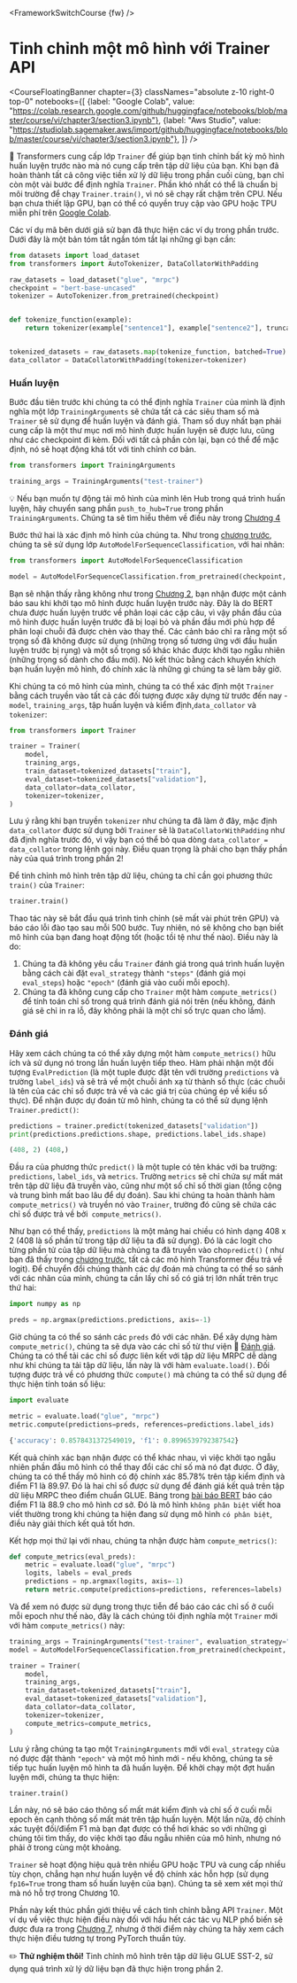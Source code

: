 <FrameworkSwitchCourse {fw} />

# Tinh chỉnh một mô hình với Trainer API

<CourseFloatingBanner chapter={3}
  classNames="absolute z-10 right-0 top-0"
  notebooks={[
    {label: "Google Colab", value: "https://colab.research.google.com/github/huggingface/notebooks/blob/master/course/vi/chapter3/section3.ipynb"},
    {label: "Aws Studio", value: "https://studiolab.sagemaker.aws/import/github/huggingface/notebooks/blob/master/course/vi/chapter3/section3.ipynb"},
]} />

<Youtube id="nvBXf7s7vTI"/>

🤗 Transformers cung cấp lớp `Trainer` để giúp bạn tinh chỉnh bất kỳ mô hình huấn luyện trước nào mà nó cung cấp trên tập dữ liệu của bạn. Khi bạn đã hoàn thành tất cả công việc tiền xử lý dữ liệu trong phần cuối cùng, bạn chỉ còn một vài bước để định nghĩa `Trainer`. Phần khó nhất có thể là chuẩn bị môi trường để chạy `Trainer.train()`, vì nó sẽ chạy rất chậm trên CPU. Nếu bạn chưa thiết lập GPU, bạn có thể có quyền truy cập vào GPU hoặc TPU miễn phí trên [Google Colab](https://colab.research.google.com/).

Các ví dụ mã bên dưới giả sử bạn đã thực hiện các ví dụ trong phần trước. Dưới đây là một bản tóm tắt ngắn tóm tắt lại những gì bạn cần:

```py
from datasets import load_dataset
from transformers import AutoTokenizer, DataCollatorWithPadding

raw_datasets = load_dataset("glue", "mrpc")
checkpoint = "bert-base-uncased"
tokenizer = AutoTokenizer.from_pretrained(checkpoint)


def tokenize_function(example):
    return tokenizer(example["sentence1"], example["sentence2"], truncation=True)


tokenized_datasets = raw_datasets.map(tokenize_function, batched=True)
data_collator = DataCollatorWithPadding(tokenizer=tokenizer)
```

### Huấn luyện

Bước đầu tiên trước khi chúng ta có thể định nghĩa `Trainer` của mình là định nghĩa một lớp `TrainingArguments` sẽ chứa tất cả các siêu tham số mà `Trainer` sẽ sử dụng để huấn luyện và đánh giá. Tham số duy nhất bạn phải cung cấp là một thư mục nơi mô hình được huấn luyện sẽ được lưu, cũng như các checkpoint đi kèm. Đối với tất cả phần còn lại, bạn có thể để mặc định, nó sẽ hoạt động khá tốt với tinh chỉnh cơ bản.

```py
from transformers import TrainingArguments

training_args = TrainingArguments("test-trainer")
```

<Tip>

💡 Nếu bạn muốn tự động tải mô hình của mình lên Hub trong quá trình huấn luyện, hãy chuyển sang phần `push_to_hub=True` trong phần `TrainingArguments`. Chúng ta sẽ tìm hiểu thêm về điều này trong [Chương 4](/course/chapter4/3)

</Tip>

Bước thứ hai là xác định mô hình của chúng ta. Như trong [chương trước](/course/chapter2), chúng ta sẽ sử dụng lớp `AutoModelForSequenceClassification`, với hai nhãn:

```py
from transformers import AutoModelForSequenceClassification

model = AutoModelForSequenceClassification.from_pretrained(checkpoint, num_labels=2)
```

Bạn sẽ nhận thấy rằng không như trong [Chương 2](/course/chapter2), bạn nhận được một cảnh báo sau khi khởi tạo mô hình được huấn luyện trước này. Đây là do BERT chưa được huấn luyện trước về phân loại các cặp câu, vì vậy phần đầu của mô hình được huấn luyện trước đã bị loại bỏ và phần đầu mới phù hợp để phân loại chuỗi đã được chèn vào thay thế. Các cảnh báo chỉ ra rằng một số trọng số đã không được sử dụng (những trọng số tương ứng với đầu huấn luyện trước bị rụng) và một số trọng số khác khác được khởi tạo ngẫu nhiên (những trọng số dành cho đầu mới). Nó kết thúc bằng cách khuyến khích bạn huấn luyện mô hình, đó chính xác là những gì chúng ta sẽ làm bây giờ.

Khi chúng ta có mô hình của mình, chúng ta có thể xác định một `Trainer` bằng cách truyền vào tất cả các đối tượng được xây dựng từ trước đến nay - `model`, `training_args`, tập huấn luyện và kiểm định,`data_collator` và `tokenizer`:

```py
from transformers import Trainer

trainer = Trainer(
    model,
    training_args,
    train_dataset=tokenized_datasets["train"],
    eval_dataset=tokenized_datasets["validation"],
    data_collator=data_collator,
    tokenizer=tokenizer,
)
```

Lưu ý rằng khi bạn truyền `tokenizer` như chúng ta đã làm ở đây, mặc định `data_collator` được sử dụng bởi `Trainer` sẽ là `DataCollatorWithPadding` như đã định nghĩa trước đó, vì vậy bạn có thể bỏ qua dòng `data_collator = data_collator` trong lệnh gọi này. Điều quan trọng là phải cho bạn thấy phần này của quá trình trong phần 2!

Để tinh chỉnh mô hình trên tập dữ liệu, chúng ta chỉ cần gọi phương thức `train()` của `Trainer`:

```py
trainer.train()
```

Thao tác này sẽ bắt đầu quá trình tinh chỉnh (sẽ mất vài phút trên GPU) và báo cáo lỗi đào tạo sau mỗi 500 bước. Tuy nhiên, nó sẽ không cho bạn biết mô hình của bạn đang hoạt động tốt (hoặc tồi tệ như thế nào). Điều này là do:

1. Chúng ta đã không yêu cầu `Trainer` đánh giá trong quá trình huấn luyện bằng cách cài đặt `eval_strategy` thành `"steps"` (đánh giá mọi `eval_steps`) hoặc `"epoch"` (đánh giá vào cuối mỗi epoch).
2. Chúng ta đã không cung cấp cho `Trainer` một hàm `compute_metrics()` để tính toán chỉ số trong quá trình đánh giá nói trên (nếu không, đánh giá sẽ chỉ in ra lỗ, đây không phải là một chỉ số trực quan cho lắm).

### Đánh giá

Hãy xem cách chúng ta có thể xây dựng một hàm `compute_metrics()` hữu ích và sử dụng nó trong lần huấn luyện tiếp theo. Hàm phải nhận một đối tượng `EvalPrediction` (là một tuple được đặt tên với trường `predictions` và trường `label_ids`) và sẽ trả về một chuỗi ánh xạ từ thành số thực (các chuỗi là tên của các chỉ số được trả về và các giá trị của chúng ép về kiểu số thực). Để nhận được dự đoán từ mô hình, chúng ta có thể sử dụng lệnh `Trainer.predict()`:

```py
predictions = trainer.predict(tokenized_datasets["validation"])
print(predictions.predictions.shape, predictions.label_ids.shape)
```

```python out
(408, 2) (408,)
```
Đầu ra của phương thức `predict()` là một tuple có tên khác với ba trường: `predictions`, `label_ids`, và `metrics`. Trường `metrics` sẽ chỉ chứa sự mất mát trên tập dữ liệu đã truyền vào, cũng như một số chỉ số thời gian (tổng cộng và trung bình mất bao lâu để dự đoán). Sau khi chúng ta hoàn thành hàm `compute_metrics()` và truyền nó vào `Trainer`, trường đó cũng sẽ chứa các chỉ số được trả về bởi` compute_metrics()`.

Như bạn có thể thấy, `predictions` là một mảng hai chiều có hình dạng 408 x 2 (408 là số phần tử trong tập dữ liệu ta đã sử dụng). Đó là các logit cho từng phần tử của tập dữ liệu mà chúng ta đã truyền vào cho`predict()` ( như bạn đã thấy trong [chương trước](/course/chapter2), tất cả các mô hình Transformer đều trả về logit). Để chuyển đổi chúng thành các dự đoán mà chúng ta có thể so sánh với các nhãn của mình, chúng ta cần lấy chỉ số có giá trị lớn nhất trên trục thứ hai:

```py
import numpy as np

preds = np.argmax(predictions.predictions, axis=-1)
```

Giờ chúng ta có thể so sánh các `preds` đó với các nhãn. Để xây dựng hàm `compute_metric()`, chúng ta sẽ dựa vào các chỉ số từ thư viện 🤗 [Đánh giá](https://github.com/huggingface/evaluate/). Chúng ta có thể tải các chỉ số được liên kết với tập dữ liệu MRPC dễ dàng như khi chúng ta tải tập dữ liệu, lần này là với hàm `evaluate.load()`. Đối tượng được trả về có phương thức `compute()` mà chúng ta có thể sử dụng để thực hiện tính toán số liệu:

```py
import evaluate

metric = evaluate.load("glue", "mrpc")
metric.compute(predictions=preds, references=predictions.label_ids)
```

```python out
{'accuracy': 0.8578431372549019, 'f1': 0.8996539792387542}
```

Kết quả chính xác bạn nhận được có thể khác nhau, vì việc khởi tạo ngẫu nhiên phần đầu mô hình có thể thay đổi các chỉ số mà nó đạt được. Ở đây, chúng ta có thể thấy mô hình có độ chính xác 85.78% trên tập kiểm định và điểm F1 là 89.97. Đó là hai chỉ số được sử dụng để đánh giá kết quả trên tập dữ liệu MRPC theo điểm chuẩn GLUE. Bảng trong [bài báo BERT](https://arxiv.org/pdf/1810.04805.pdf) báo cáo điểm F1 là 88.9 cho mô hình cơ sở. Đó là mô hình `không phân biệt` viết hoa viết thường trong khi chúng ta hiện đang sử dụng mô hình `có phân biệt`, điều này giải thích kết quả tốt hơn.

Kết hợp mọi thứ lại với nhau, chúng ta nhận được hàm `compute_metrics()`:

```py
def compute_metrics(eval_preds):
    metric = evaluate.load("glue", "mrpc")
    logits, labels = eval_preds
    predictions = np.argmax(logits, axis=-1)
    return metric.compute(predictions=predictions, references=labels)
```

Và để xem nó được sử dụng trong thực tiễn để báo cáo các chỉ số ở cuối mỗi epoch như thế nào, đây là cách chúng tôi định nghĩa một `Trainer` mới với hàm `compute_metrics()` này:


```py
training_args = TrainingArguments("test-trainer", evaluation_strategy="epoch")
model = AutoModelForSequenceClassification.from_pretrained(checkpoint, num_labels=2)

trainer = Trainer(
    model,
    training_args,
    train_dataset=tokenized_datasets["train"],
    eval_dataset=tokenized_datasets["validation"],
    data_collator=data_collator,
    tokenizer=tokenizer,
    compute_metrics=compute_metrics,
)
```

Lưu ý rằng chúng ta tạo một `TrainingArguments` mới với `eval_strategy` của nó được đặt thành `"epoch"` và một mô hình mới - nếu không, chúng ta sẽ tiếp tục huấn luyện mô hình ta đã huấn luyện. Để khởi chạy một đợt huấn luyện mới, chúng ta thực hiện:

```
trainer.train()
```

Lần này, nó sẽ báo cáo thông số mất mát kiểm định và chỉ số ở cuối mỗi epoch ên cạnh thông số mất mát trên tập huấn luyện. Một lần nữa, độ chính xác tuyệt đối/điểm F1 mà bạn đạt được có thể hơi khác so với những gì chúng tôi tìm thấy, do việc khởi tạo đầu ngẫu nhiên của mô hình, nhưng nó phải ở trong cùng một khoảng.

`Trainer` sẽ hoạt động hiệu quả trên nhiều GPU hoặc TPU và cung cấp nhiều tùy chọn, chẳng hạn như huấn luyện về độ chính xác hỗn hợp (sử dụng `fp16=True` trong tham số huấn luyện của bạn). Chúng ta sẽ xem xét mọi thứ mà nó hỗ trợ trong Chương 10.

Phần này kết thúc phần giới thiệu về cách tinh chỉnh bằng API `Trainer`. Một ví dụ về việc thực hiện điều này đối với hầu hết các tác vụ NLP phổ biến sẽ được đưa ra trong [Chương 7](/course/chapter7), nhưng ở thời điểm này chúng ta hãy xem cách thực hiện điều tương tự trong PyTorch thuần túy.

<Tip>

✏️ **Thử nghiệm thôi!** Tinh chỉnh mô hình trên tập dữ liệu GLUE SST-2, sử dụng quá trình xử lý dữ liệu bạn đã thực hiện trong phần 2.

</Tip>
